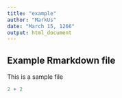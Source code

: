 ```yaml
---
title: "example"
author: "MarkUs"
date: "March 15, 1266"
output: html_document
---
```


## Example Rmarkdown file

This is a sample file

```r
2 + 2
```
